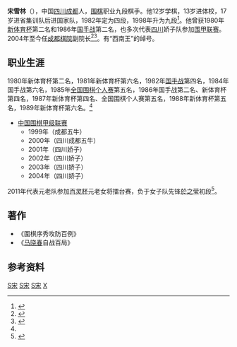 {{Infobox Go player
| image = 
| 全名 = 宋雪林
| 英文名 = Song Xuelin
| 生於 = {{birth date and age|1962|3|8}}
| 出生地 = [[四川|四川]][[成都|成都]]
| 國籍 = {{PRC}}
| 師從 = 
| 學生 = [[周俊勋|周俊勋]]<ref name="学生">{{cite news|title=台湾棋王与成都有一段缘 与业余对抗输棋走路回家|url=http://sports.sina.com.cn/go/2007-03-20/09122812651.shtml|accessdate=2017-11-25|agency=成都日报|date=2007年3月20日|archive-date=2017-12-01|archive-url=https://web.archive.org/web/20171201042431/http://sports.sina.com.cn/go/2007-03-20/09122812651.shtml|dead-url=no}}</ref>
| 職業生涯 = 1982年至今
| 段位 = 九段
| 所屬 = [[中国棋院|中国棋院]]
}}

'''宋雪林'''（{{bd|1962年|3月8日||}}），中国[[四川|四川]][[成都|成都]]人，[[围棋|围棋]]职业九段棋手。他12岁学棋，13岁进体校，17岁进省集训队后进国家队，1982年定为四段，1998年升为九段<ref name="1999年鉴">{{cite book|author1=中国围棋协会|title=中国围棋年鉴（1999年版）|date=1999年|publisher=蜀蓉棋艺出版社|location=成都|isbn=9787805486178|page=430|accessdate=2017-11-25}}</ref>。他曾获1980年[[新体育杯|新体育杯]]第二名和1986年[[國手戰_(中國圍棋)|国手战]]第二名，也多次代表[[四川|四川]]娇子队参加[[围甲联赛|围甲联赛]]。2004年至今任[[成都棋院|成都棋院]]副院长<ref name="副院长">{{cite news|author1=贾知若|title=成都棋院新一届领导班子组成 两大师荣升副院长|url=http://sports.sohu.com/20040915/n222052420.shtml|accessdate=2017-11-25|agency=华西都市报|date=2004年9月15日|archive-date=2017-12-01|archive-url=https://web.archive.org/web/20171201033817/http://sports.sohu.com/20040915/n222052420.shtml|dead-url=no}}</ref><ref name="领导班子">{{cite web|title=领导班子|url=http://www.cdqy.cn/index-type-menu-12.html|website=成都棋院|accessdate=2017-11-25|archive-url=https://web.archive.org/web/20171201041514/http://www.cdqy.cn/index-type-menu-12.html|archive-date=2017-12-01|dead-url=yes}}</ref>。有“西南王”的绰号。

==职业生涯==

1980年新体育杯第二名，1981年新体育杯第六名，1982年[[國手戰_(中國圍棋)|国手战]]第四名，1984年国手战第六名，1985年[[全国围棋个人赛|全国围棋个人赛]]第五名，1986年国手战第二名、新体育杯第四名，1987年新体育杯第四名、全国围棋个人赛第五名，1988年新体育杯第五名，1989年新体育杯第六名。<ref name="1999年鉴"></ref>

*[[中国围棋甲级联赛|中国围棋甲级联赛]]
**1999年（成都五牛）
**2000年（四川成都五牛）
**2001年（四川娇子）
**2002年（四川娇子）
**2003年（四川娇子）
**2004年（四川娇子）

2011年代表元老队参加[[百灵杯_(中国围棋赛)#第7届百灵杯|百灵杯]]元老女将擂台赛，负于女子队先锋[[於之莹|於之莹]]初段<ref name="擂台">{{cite news|author1=周游|title=百灵杯於之莹力克宋雪林 13岁先锋达成二连胜(谱)|url=http://sports.sina.com.cn/go/2011-03-15/15565490133.shtml|accessdate=2017-11-25|agency=新浪体育|date=2011年3月15日|archive-date=2011-12-08|archive-url=https://web.archive.org/web/20111208144549/http://sports.sina.com.cn/go/2011-03-15/15565490133.shtml|dead-url=no}}</ref>。

==著作==
*《圍棋序秀攻防百例》
*《[[马晓春|马晓春]]自战百局》

==参考资料==
{{Reflist}}

[[Category:中国圍棋棋手|S宋]]
[[Category:中国棋院围棋棋手|S宋]]
[[Category:四川人|S宋]]
[[Category:宋姓|X]]